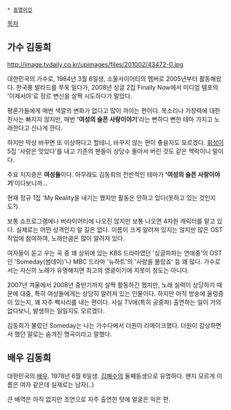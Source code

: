  * [[동명이인]]

[[목차]]

== 가수 김동희 ==
http://image.tvdaily.co.kr/upimages/files/201002/43472-0.jpg

대한민국의 가수로, 1984년 3월 6일생, 소울사이어티의 멤버로 2005년부터 활동해왔다. 한국풍 발라드를 쭈욱 밀다가, 2008년 싱글 2집 Finally Now에서 미디엄 템포의 '이제서야'로 장르 변신을 살짝 시도하다가 말았다.

평론가들에게 매번 색깔의 변화가 없다고 많이 까이는 편이다. 목소리나 가창력에 대한 찬사는 빠지지 않지만, 매번 ''''여성의 슬픈 사랑이야기''''라는 뻔하디 뻔한 테마 가지고 노래한다고 신나게 깐다.

하지만 막상 바꾸면 또 이상하다고 할테니, 바꾸지 않는 편이 좋을지도 모르겠다. [[휘성]]이 5집 '사랑은 맛있다'를 내고 기존의 팬들이 상당수 돌아서 버린 것도 같은 맥락이니 말이다.

주요 지지층은 '''여성들'''이다. 아무래도 김동희의 전반적인 테마가 ''''여성의 슬픈 사랑이야기''''이다보니까...

현재 정규 1집 'My Reality을 내기는 했지만 활동은 안하고 있다(못하고 있는 것인지도?).

보통 쇼프로그램에나 버라이어티에 나오진 않지만 보통 나오면 4차원 캐릭터를 맡고 있다. 실제로는 어떤 성격인지 알 길은 없다. 이름이 크게 알려져 있지는 않지만 많은 OST 작업에 참여하여, 노래만큼은 많이 알려져 있다.

여자들이 듣고 우는 곡 중 꽤 상위에 있는 KBS 드라마였던 '싱글파파는 연애중'의 OST인 'Someday(썸데이)'나 MBC 드라마 '뉴하트'의 '사랑을 몰랐죠' 등 꽤 많다. 가수로서는 자신의 노래가 유명해지면 최고의 영광이기에 지못미 정도는 아니다.

2007년 겨울에서 2008년 중반기까지 살짝 활동하긴 했지만, 노래 실력이 상당하기 때문에 대중, 특히 여성들에게는 상당히 알려져 있는 인물이다. 하지만 아직 방송에 울렁증이 있는지, 꽤 자주 삑사리를 내는 편이다. 사실 TV에(특히 공중파) 출연하는 일이 거의 없다보니, 발생하는 일일지도 모르겠다.

김동희가 불렀던 Someday는 나는 가수다에서 더원이 리메이크했다. 더원이 감상하면서 했던 말로는 숨겨진 명곡이라고 말했다.
== 배우 김동희 ==
대한민국의 [[배우]]. 1978년 6월 6일생. [[김혜수]]의 둘째동생으로 유명하다. 왠지 모르게 이름은 여자 같은데 실제로는 남자(..)

큰 배역은 아직 없지만 조연으로 자주 출연한 탓에 얼굴은 익은 편.  
